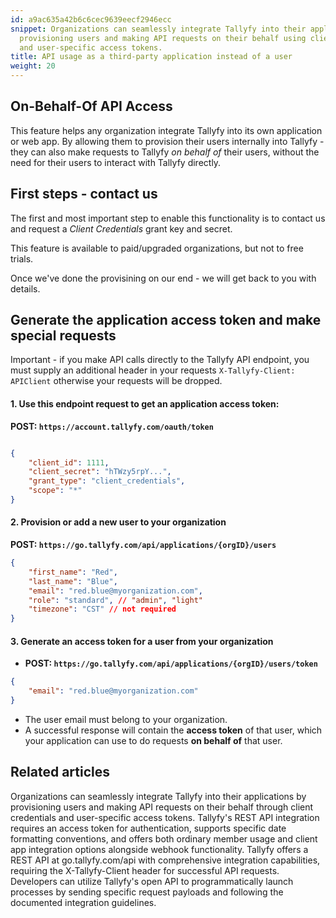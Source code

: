 ```yaml
---
id: a9ac635a42b6c6cec9639eecf2946ecc
snippet: Organizations can seamlessly integrate Tallyfy into their applications by
  provisioning users and making API requests on their behalf using client credentials
  and user-specific access tokens.
title: API usage as a third-party application instead of a user
weight: 20
---
```


## On-Behalf-Of API Access

This feature helps any organization integrate Tallyfy into its own application or web app. By allowing them to provision their users internally into Tallyfy - they can also make requests to Tallyfy _on behalf of_ their users, without the need for their users to interact with Tallyfy directly.

## First steps - contact us 

The first and most important step to enable this functionality is to contact us and request a _Client Credentials_ grant key and secret.

This feature is available to paid/upgraded organizations, but not to free trials.

Once we've done the provisining on our end - we will get back to you with details.

## Generate the application access token and make special requests

Important - if you make API calls directly to the Tallyfy API endpoint, you must supply an additional header in your requests `X-Tallyfy-Client: APIClient` otherwise your requests will be dropped.

#### 1. Use this endpoint request to get an application access token:

**POST: `https://account.tallyfy.com/oauth/token`** 

```json

{
    "client_id": 1111,
    "client_secret": "hTWzy5rpY...",
    "grant_type": "client_credentials",
    "scope": "*"
}
```

#### 2. Provision or add a new user to your organization

**POST: `https://go.tallyfy.com/api/applications/{orgID}/users`**

```json
{
    "first_name": "Red",
    "last_name": "Blue",
    "email": "red.blue@myorganization.com",
    "role": "standard", // "admin", "light"
    "timezone": "CST" // not required
}
```

#### 3. Generate an access token for a user from your organization

- **POST: `https://go.tallyfy.com/api/applications/{orgID}/users/token`**

```json
{
    "email": "red.blue@myorganization.com"
}

```

* The user email must belong to your organization.
* A successful response will contain the **access token** of that user, which your application can use to do requests **on behalf of** that user.


## Related articles
<CardGrid>
<LinkTitleCard header="<b>Open Api > API usage as a third-party application instead of a user</b>" href="/products/pro/integrations/open-api/access-api-as-a-third-party-application-instead-of-a-user/" > Organizations can seamlessly integrate Tallyfy into their applications by provisioning users and making API requests on their behalf through client credentials and user-specific access tokens. </LinkTitleCard>
<LinkTitleCard header="<b>Open Api > Integrate with Tallyfy using API</b>" href="/products/pro/integrations/open-api/how-to-integrate-with-tallyfy-using-api/" > Tallyfy's REST API integration requires an access token for authentication, supports specific date formatting conventions, and offers both ordinary member usage and client app integration options alongside webhook functionality. </LinkTitleCard>
<LinkTitleCard header="<b>Integrations > Open API</b>" href="/products/pro/integrations/open-api/" > Tallyfy offers a REST API at go.tallyfy.com/api with comprehensive integration capabilities, requiring the X-Tallyfy-Client header for successful API requests. </LinkTitleCard>
<LinkTitleCard header="<b>Triggers > Launch via API</b>" href="/products/pro/launching/triggers/via-api/" > Developers can utilize Tallyfy's open API to programmatically launch processes by sending specific request payloads and following the documented integration guidelines. </LinkTitleCard>
</CardGrid>